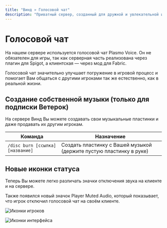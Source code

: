 ```yaml
---
title: "Винд » Голосовой чат"
description: "Приватный сервер, созданный для дружной и увлекательной игры."
---
```

# Голосовой чат

На нашем сервере используется голосовой чат Plasmo Voice. Он не обязателен для игры, так как серверная часть реализована через плагин для Spigot, а клиентская — через мод для Fabric.

Голосовой чат значительно улучшает погружение в игровой процесс и помогает Вам общаться с другими игроками так же естественно, как в реальной жизни.

## Создание собственной музыки (только для подписки Ветерок)

На сервере Винд Вы можете создавать свои музыкальные пластинки и даже продавать их другим игрокам.

| Команда | Назначение |
|---------|------------|
| `/disc burn [ссылка] [название]` | Создать пластинку с Вашей музыкой (держите пустую пластинку в руке) |

## Новые иконки статуса

Теперь Вы можете легко различать значки отключения звука на клиенте и на сервере.

Также появился новый значок Player Muted Audio, который показывает, что игрок отключил голосовой чат на своём клиенте.

![Иконки игроков](https://plasmovoice.com/new-in-2xx/player-icons.png)

![Иконки интерфейса](https://plasmovoice.com/new-in-2xx/hud-icons.png) 
